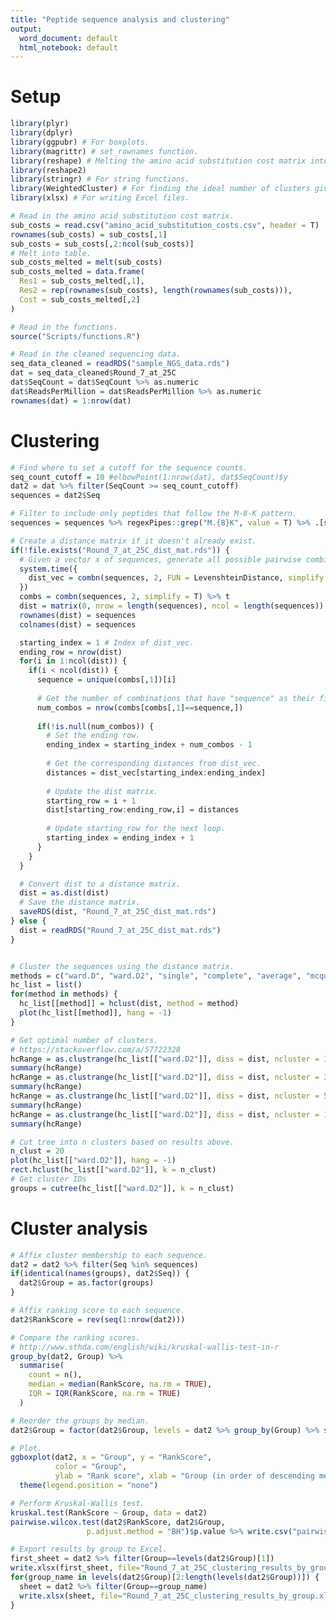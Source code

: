 ```yaml
---
title: "Peptide sequence analysis and clustering"
output:
  word_document: default
  html_notebook: default
---
```


# Setup
```r
library(plyr)
library(dplyr)
library(ggpubr) # For boxplots.
library(magrittr) # set_rownames function.
library(reshape) # Melting the amino acid substitution cost matrix into a lookup table. 
library(reshape2)
library(stringr) # For string functions.
library(WeightedCluster) # For finding the ideal number of clusters given a distance/dissimilarity matrix. 
library(xlsx) # For writing Excel files.

# Read in the amino acid substitution cost matrix. 
sub_costs = read.csv("amino_acid_substitution_costs.csv", header = T)
rownames(sub_costs) = sub_costs[,1]
sub_costs = sub_costs[,2:ncol(sub_costs)]
# Melt into table. 
sub_costs_melted = melt(sub_costs)
sub_costs_melted = data.frame(
  Res1 = sub_costs_melted[,1],
  Res2 = rep(rownames(sub_costs), length(rownames(sub_costs))),
  Cost = sub_costs_melted[,2]
)

# Read in the functions.
source("Scripts/functions.R")

# Read in the cleaned sequencing data.
seq_data_cleaned = readRDS("sample_NGS_data.rds")
dat = seq_data_cleaned$Round_7_at_25C
dat$SeqCount = dat$SeqCount %>% as.numeric
dat$ReadsPerMillion = dat$ReadsPerMillion %>% as.numeric
rownames(dat) = 1:nrow(dat)
```

# Clustering
```r
# Find where to set a cutoff for the sequence counts.
seq_count_cutoff = 10 #elbowPoint(1:nrow(dat), dat$SeqCount)$y
dat2 = dat %>% filter(SeqCount >= seq_count_cutoff)
sequences = dat2$Seq

# Filter to include only peptides that follow the M-8-K pattern. 
sequences = sequences %>% regexPipes::grep("M.{8}K", value = T) %>% .[str_length(.)==10]

# Create a distance matrix if it doesn't already exist.
if(!file.exists("Round_7_at_25C_dist_mat.rds")) {
  # Given a vector x of sequences, generate all possible pairwise combinations and run LevenshteinDistance() on each pair to create a distance matrix.
  system.time({
    dist_vec = combn(sequences, 2, FUN = LevenshteinDistance, simplify = TRUE)
  })
  combs = combn(sequences, 2, simplify = T) %>% t
  dist = matrix(0, nrow = length(sequences), ncol = length(sequences))
  rownames(dist) = sequences
  colnames(dist) = sequences

  starting_index = 1 # Index of dist_vec.
  ending_row = nrow(dist)
  for(i in 1:ncol(dist)) {
    if(i < ncol(dist)) {
      sequence = unique(combs[,1])[i]
  
      # Get the number of combinations that have "sequence" as their first sequence.
      num_combos = nrow(combs[combs[,1]==sequence,])
  
      if(!is.null(num_combos)) {
        # Set the ending row. 
        ending_index = starting_index + num_combos - 1
    
        # Get the corresponding distances from dist_vec.
        distances = dist_vec[starting_index:ending_index]
  
        # Update the dist matrix.
        starting_row = i + 1
        dist[starting_row:ending_row,i] = distances
  
        # Update starting_row for the next loop. 
        starting_index = ending_index + 1
      }
    }
  }

  # Convert dist to a distance matrix.
  dist = as.dist(dist)
  # Save the distance matrix.
  saveRDS(dist, "Round_7_at_25C_dist_mat.rds")
} else {
  dist = readRDS("Round_7_at_25C_dist_mat.rds")
}


# Cluster the sequences using the distance matrix. 
methods = c("ward.D", "ward.D2", "single", "complete", "average", "mcquitty", "median", "centroid")
hc_list = list()
for(method in methods) {
  hc_list[[method]] = hclust(dist, method = method)
  plot(hc_list[[method]], hang = -1)
}

# Get optimal number of clusters.
# https://stackoverflow.com/a/57722328
hcRange = as.clustrange(hc_list[["ward.D2"]], diss = dist, ncluster = 10) 
summary(hcRange)
hcRange = as.clustrange(hc_list[["ward.D2"]], diss = dist, ncluster = 30) 
summary(hcRange)
hcRange = as.clustrange(hc_list[["ward.D2"]], diss = dist, ncluster = 50) 
summary(hcRange)
hcRange = as.clustrange(hc_list[["ward.D2"]], diss = dist, ncluster = 100) 
summary(hcRange)

# Cut tree into n clusters based on results above.
n_clust = 20
plot(hc_list[["ward.D2"]], hang = -1)
rect.hclust(hc_list[["ward.D2"]], k = n_clust)
# Get cluster IDs
groups = cutree(hc_list[["ward.D2"]], k = n_clust)

```

# Cluster analysis
```r
# Affix cluster membership to each sequence. 
dat2 = dat2 %>% filter(Seq %in% sequences)
if(identical(names(groups), dat2$Seq)) {
  dat2$Group = as.factor(groups)
}

# Affix ranking score to each sequence. 
dat2$RankScore = rev(seq(1:nrow(dat2)))

# Compare the ranking scores.
# http://www.sthda.com/english/wiki/kruskal-wallis-test-in-r
group_by(dat2, Group) %>%
  summarise(
    count = n(),
    median = median(RankScore, na.rm = TRUE),
    IQR = IQR(RankScore, na.rm = TRUE)
  )

# Reorder the groups by median. 
dat2$Group = factor(dat2$Group, levels = dat2 %>% group_by(Group) %>% summarise(MedianRankScore = median(RankScore, na.rm = TRUE)) %>% arrange(desc(MedianRankScore)) %>% dplyr::select(Group) %>% unlist %>% as.character)

# Plot.
ggboxplot(dat2, x = "Group", y = "RankScore",
          color = "Group",
          ylab = "Rank score", xlab = "Group (in order of descending median rank score)") +
  theme(legend.position = "none")

# Perform Kruskal-Wallis test. 
kruskal.test(RankScore ~ Group, data = dat2) 
pairwise.wilcox.test(dat2$RankScore, dat2$Group,
                 p.adjust.method = "BH")$p.value %>% write.csv("pairwise_test_results.csv")

# Export results by group to Excel.
first_sheet = dat2 %>% filter(Group==levels(dat2$Group)[1])
write.xlsx(first_sheet, file="Round_7_at_25C_clustering_results_by_group.xlsx", sheetName=paste0("Group 4"), row.names=FALSE)
for(group_name in levels(dat2$Group)[2:length(levels(dat2$Group))]) {
  sheet = dat2 %>% filter(Group==group_name)
  write.xlsx(sheet, file="Round_7_at_25C_clustering_results_by_group.xlsx", sheetName=paste0("Group ", group_name), append=TRUE, row.names=FALSE)
}

```
